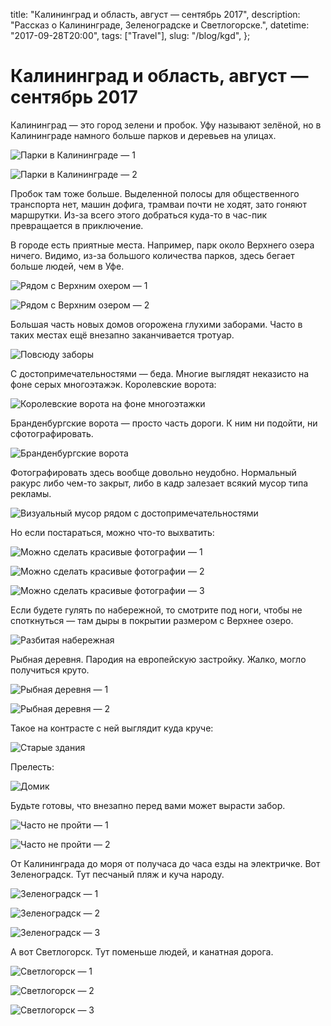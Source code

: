   title: "Калининград и область, август — сентябрь 2017",
  description: "Рассказ о Калининграде, Зеленоградске и Светлогорске.",
  datetime: "2017-09-28T20:00",
  tags: ["Travel"],
  slug: "/blog/kgd",
};

# Калининград и область, август — сентябрь 2017

Калининград — это город зелени и пробок. Уфу называют зелёной, но в Калининграде намного больше парков и деревьев на улицах.

![Парки в Калининграде — 1](/img/blog/kgd/1.jpg)

![Парки в Калининграде — 2](/img/blog/kgd/2.jpg)

Пробок там тоже больше. Выделенной полосы для общественного транспорта нет, машин дофига, трамваи почти не ходят, зато гоняют маршрутки. Из-за всего этого добраться куда-то в час-пик превращается в приключение.

В городе есть приятные места. Например, парк около Верхнего озера ничего. Видимо, из-за большого количества парков, здесь бегает больше людей, чем в Уфе.

![Рядом с Верхним охером — 1](/img/blog/kgd/3.jpg)

![Рядом с Верхним озером — 2](/img/blog/kgd/4.jpg)

Большая часть новых домов огорожена глухими заборами. Часто в таких местах ещё внезапно заканчивается тротуар.

![Повсюду заборы](/img/blog/kgd/5.jpg)

С достопримечательностями — беда. Многие выглядят неказисто на фоне серых многоэтажэк. Королевские ворота:

![Королевские ворота на фоне многоэтажки](/img/blog/kgd/6.jpg)

Бранденбургские ворота — просто часть дороги. К ним ни подойти, ни сфотографировать.

![Бранденбургские ворота](/img/blog/kgd/7.jpg)

Фотографировать здесь вообще довольно неудобно. Нормальный ракурс либо чем-то закрыт, либо в кадр залезает всякий мусор типа рекламы.

![Визуальный мусор рядом с достопримечательностями](/img/blog/kgd/8.jpg)

Но если постараться, можно что-то выхватить:

![Можно сделать красивые фотографии — 1](/img/blog/kgd/9.jpg)

![Можно сделать красивые фотографии — 2](/img/blog/kgd/9_1.jpg)

![Можно сделать красивые фотографии — 3](/img/blog/kgd/10.jpg)

Если будете гулять по набережной, то смотрите под ноги, чтобы не споткнуться — там дыры в покрытии размером с Верхнее озеро.

![Разбитая набережная](/img/blog/kgd/11.jpg)

Рыбная деревня. Пародия на европейскую застройку. Жалко, могло получиться круто.

![Рыбная деревня — 1](/img/blog/kgd/12.jpg)

![Рыбная деревня — 2](/img/blog/kgd/13.jpg)

Такое на контрасте с ней выглядит куда круче:

![Старые здания](/img/blog/kgd/15.jpg)

Прелесть:

![Домик](/img/blog/kgd/16.jpg)

Будьте готовы, что внезапно перед вами может вырасти забор.

![Часто не пройти — 1](/img/blog/kgd/17.jpg)

![Часто не пройти — 2](/img/blog/kgd/18.jpg)

От Калининграда до моря от получаса до часа езды на электричке. Вот Зеленоградск. Тут песчаный пляж и куча народу.

![Зеленоградск — 1](/img/blog/kgd/19.jpg)

![Зеленоградск — 2](/img/blog/kgd/20.jpg)

![Зеленоградск — 3](/img/blog/kgd/21.jpg)

А вот Светлогорск. Тут поменьше людей, и канатная дорога.

![Светлогорск — 1](/img/blog/kgd/22.jpg)

![Светлогорск — 2](/img/blog/kgd/cover.jpg)

![Светлогорск — 3](/img/blog/kgd/24.jpg)
